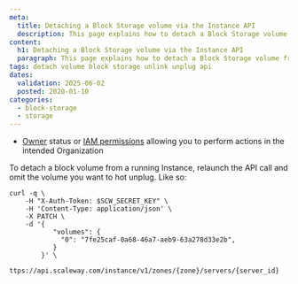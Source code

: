 ```yaml
---
meta:
  title: Detaching a Block Storage volume via the Instance API
  description: This page explains how to detach a Block Storage volume from an Instance using the Scaleway API.
content:
  h1: Detaching a Block Storage volume via the Instance API
  paragraph: This page explains how to detach a Block Storage volume from an Instance using the Scaleway API.
tags: detach volume block storage unlink unplug api
dates:
  validation: 2025-06-02
  posted: 2020-01-10
categories:
  - block-storage
  - storage
---
```


<Macro id="requirements" />

- [Owner](/iam/concepts/#owner) status or [IAM permissions](/iam/concepts/#permission) allowing you to perform actions in the intended Organization


To detach a block volume from a running Instance, relaunch the API call and omit the volume you want to hot unplug. Like so:

```
curl -q \
	-H "X-Auth-Token: $SCW_SECRET_KEY" \
	-H 'Content-Type: application/json' \
	-X PATCH \
	-d '{
	       "volumes": {
	         "0": "7fe25caf-0a68-46a7-aeb9-63a278d33e2b",
	       }
	    }' \
	ttps://api.scaleway.com/instance/v1/zones/{zone}/servers/{server_id}
```


